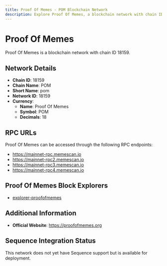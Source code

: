 ```yaml
--- 
title: Proof Of Memes - POM Blockchain Network
description: Explore Proof Of Memes, a blockchain network with chain ID 18159. Learn about its native currency, Proof Of Memes, and how to interact with the network.
---
```


# Proof Of Memes

Proof Of Memes is a blockchain network with chain ID 18159.

## Network Details

- **Chain ID**: 18159
- **Chain Name**: POM
- **Short Name**: pom
- **Network ID**: 18159
- **Currency**: 
  - **Name**: Proof Of Memes
  - **Symbol**: POM
  - **Decimals**: 18

## RPC URLs

Proof Of Memes can be accessed through the following RPC endpoints:

- https://mainnet-rpc.memescan.io
- https://mainnet-rpc2.memescan.io
- https://mainnet-rpc3.memescan.io
- https://mainnet-rpc4.memescan.io

## Proof Of Memes Block Explorers

- [explorer-proofofmemes](https://memescan.io)

## Additional Information

- **Official Website**: https://proofofmemes.org

## Sequence Integration Status

This network does not yet have Sequence support but is available for deployment.
